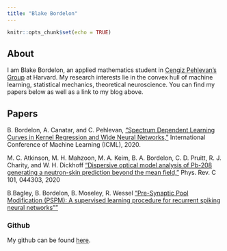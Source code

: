 ```yaml
---
title: "Blake Bordelon"
---
```



```r
knitr::opts_chunk$set(echo = TRUE)
```

## About

I am Blake Bordelon, an applied mathematics student in [Cengiz Pehlevan's Group](https://pehlevan.seas.harvard.edu/) at Harvard. My research interests lie in the convex hull of machine learning, statistical mechanics, theoretical neuroscience. You can find my papers below as well as a link to my blog above. 

## Papers

B. Bordelon, A. Canatar, and C. Pehlevan, [“Spectrum Dependent Learning Curves in Kernel Regression and Wide Neural Networks,”](https://arxiv.org/abs/2002.02561) International Conference of Machine Learning (ICML), 2020.

M. C. Atkinson, M. H. Mahzoon, M. A. Keim, B. A. Bordelon, C. D. Pruitt, R. J. Charity, and W. H. Dickhoff [“Dispersive optical model analysis of Pb-208 generating a neutron-skin prediction beyond the mean field,”](https://journals.aps.org/prc/abstract/10.1103/PhysRevC.101.044303)
Phys. Rev. C 101, 044303, 2020

B.Bagley, B. Bordelon, B. Moseley, R. Wessel ["Pre-Synaptic Pool Modification (PSPM): A supervised learning procedure for recurrent spiking neural networks""](https://journals.plos.org/plosone/article?id=10.1371/journal.pone.0229083)

### Github

My github can be found [here](https://github.com/blakebordelon).


